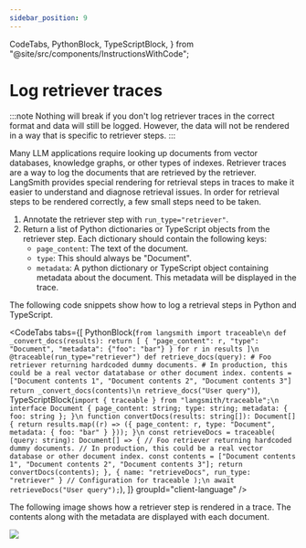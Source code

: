 ```yaml
---
sidebar_position: 9
---
```


  CodeTabs,
  PythonBlock,
  TypeScriptBlock,
} from "@site/src/components/InstructionsWithCode";

# Log retriever traces

:::note
Nothing will break if you don't log retriever traces in the correct format and data will still be logged. However, the data will not be rendered in a way that is specific to retriever steps.
:::

Many LLM applications require looking up documents from vector databases, knowledge graphs, or other types of indexes. Retriever traces are a way to log the documents that are retrieved by the retriever.
LangSmith provides special rendering for retrieval steps in traces to make it easier to understand and diagnose retrieval issues. In order for retrieval steps to be rendered correctly, a few small steps need to be taken.

1. Annotate the retriever step with `run_type="retriever"`.
2. Return a list of Python dictionaries or TypeScript objects from the retriever step. Each dictionary should contain the following keys:
   - `page_content`: The text of the document.
   - `type`: This should always be "Document".
   - `metadata`: A python dictionary or TypeScript object containing metadata about the document. This metadata will be displayed in the trace.

The following code snippets show how to log a retrieval steps in Python and TypeScript.

<CodeTabs
  tabs={[
    PythonBlock(`from langsmith import traceable\n
def _convert_docs(results):
    return [
        {
            "page_content": r,
            "type": "Document",
            "metadata": {"foo": "bar"}
        }
        for r in results
    ]\n
@traceable(run_type="retriever")
def retrieve_docs(query):
    # Foo retriever returning hardcoded dummy documents.
    # In production, this could be a real vector datatabase or other document index.
    contents = ["Document contents 1", "Document contents 2", "Document contents 3"]
    return _convert_docs(contents)\n
retrieve_docs("User query")`),
    TypeScriptBlock(`import { traceable } from "langsmith/traceable";\n
interface Document {
  page_content: string;
  type: string;
  metadata: { foo: string };
}\n
function convertDocs(results: string[]): Document[] {
  return results.map((r) => ({
    page_content: r,
    type: "Document",
    metadata: { foo: "bar" }
  }));
}\n
const retrieveDocs = traceable(
  (query: string): Document[] => {
    // Foo retriever returning hardcoded dummy documents.
    // In production, this could be a real vector database or other document index.
    const contents = ["Document contents 1", "Document contents 2", "Document contents 3"];
    return convertDocs(contents);
  },
  { name: "retrieveDocs", run_type: "retriever" } // Configuration for traceable
);\n
await retrieveDocs("User query");`),
  ]}
  groupId="client-language"
/>

The following image shows how a retriever step is rendered in a trace. The contents along with the metadata are displayed with each document.

![](./static/retriever_trace.png)
